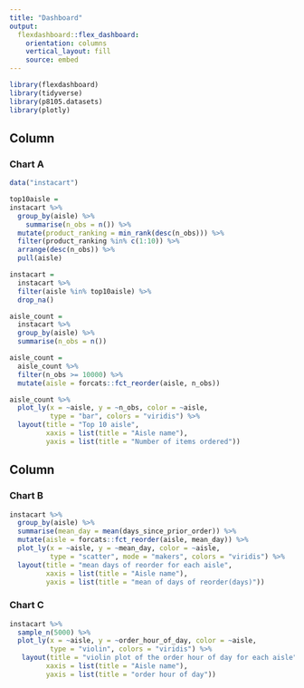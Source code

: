 ```yaml
---
title: "Dashboard"
output: 
  flexdashboard::flex_dashboard:
    orientation: columns
    vertical_layout: fill
    source: embed
---
```


```r
library(flexdashboard)
library(tidyverse)
library(p8105.datasets)
library(plotly)
```

Column {data-width=650}
-----------------------------------------------------------------------

### Chart A

```r
data("instacart")

top10aisle = 
instacart %>% 
  group_by(aisle) %>% 
    summarise(n_obs = n()) %>% 
  mutate(product_ranking = min_rank(desc(n_obs))) %>% 
  filter(product_ranking %in% c(1:10)) %>% 
  arrange(desc(n_obs)) %>% 
  pull(aisle)

instacart = 
  instacart %>% 
  filter(aisle %in% top10aisle) %>% 
  drop_na()

aisle_count = 
  instacart %>% 
  group_by(aisle) %>% 
  summarise(n_obs = n())

aisle_count = 
  aisle_count %>% 
  filter(n_obs >= 10000) %>% 
  mutate(aisle = forcats::fct_reorder(aisle, n_obs))

aisle_count %>% 
  plot_ly(x = ~aisle, y = ~n_obs, color = ~aisle,
          type = "bar", colors = "viridis") %>% 
  layout(title = "Top 10 aisle",
         xaxis = list(title = "Aisle name"),
         yaxis = list(title = "Number of items ordered"))
```

Column {data-width=350}
-----------------------------------------------------------------------

### Chart B

```r
instacart %>% 
  group_by(aisle) %>% 
  summarise(mean_day = mean(days_since_prior_order)) %>% 
  mutate(aisle = forcats::fct_reorder(aisle, mean_day)) %>% 
  plot_ly(x = ~aisle, y = ~mean_day, color = ~aisle,
          type = "scatter", mode = "makers", colors = "viridis") %>% 
  layout(title = "mean days of reorder for each aisle",
         xaxis = list(title = "Aisle name"),
         yaxis = list(title = "mean of days of reorder(days)"))
```

### Chart C

```r
instacart %>% 
  sample_n(5000) %>% 
  plot_ly(x = ~aisle, y = ~order_hour_of_day, color = ~aisle,
          type = "violin", colors = "viridis") %>% 
   layout(title = "violin plot of the order hour of day for each aisle",
         xaxis = list(title = "Aisle name"),
         yaxis = list(title = "order hour of day"))
```
